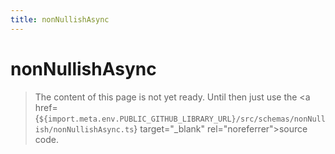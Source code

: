 ```yaml
---
title: nonNullishAsync
---
```


# nonNullishAsync

> The content of this page is not yet ready. Until then just use the <a href={`${import.meta.env.PUBLIC_GITHUB_LIBRARY_URL}/src/schemas/nonNullish/nonNullishAsync.ts`} target="\_blank" rel="noreferrer">source code</a>.
